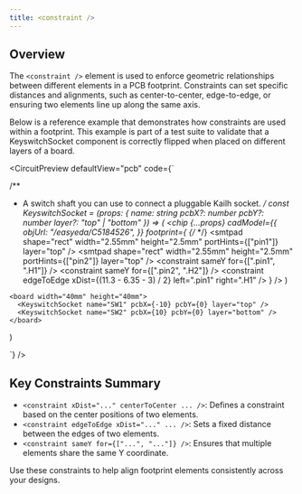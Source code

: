 ```yaml
---
title: <constraint />
---
```


## Overview

The `<constraint />` element is used to enforce geometric relationships between different elements in a PCB footprint. Constraints can set specific distances and alignments, such as center-to-center, edge-to-edge, or ensuring two elements line up along the same axis.

Below is a reference example that demonstrates how constraints are used within a footprint. This example is part of a test suite to validate that a KeyswitchSocket component is correctly flipped when placed on different layers of a board.


<CircuitPreview defaultView="pcb" code={`

  /**
   * A switch shaft you can use to connect a pluggable Kailh socket.
   */
  const KeyswitchSocket = (props: {
    name: string
    pcbX?: number
    pcbY?: number
    layer?: "top" | "bottom"
  }) => (
    <chip
      {...props}
      cadModel={{
        objUrl: "/easyeda/C5184526",
      }}
      footprint={
        <footprint>
          {/* <silkscreentext text={props.name} /> */}
          <smtpad
            shape="rect"
            width="2.55mm"
            height="2.5mm"
            portHints={["pin1"]}
            layer="top"
          />
          <smtpad
            shape="rect"
            width="2.55mm"
            height="2.5mm"
            portHints={["pin2"]}
            layer="top"
          />
          <hole name="H1" diameter="3mm" />
          <hole name="H2" diameter="3mm" />
          <constraint xDist="6.35mm" centerToCenter left=".H1" right=".H2" />
          <constraint yDist="2.54mm" centerToCenter top=".H1" bottom=".H2" />
          <constraint edgeToEdge xDist="11.3mm" left=".pin1" right=".pin2" />
          <constraint sameY for={[".pin1", ".H1"]} />
          <constraint sameY for={[".pin2", ".H2"]} />
          <constraint
            edgeToEdge
            xDist={(11.3 - 6.35 - 3) / 2}
            left=".pin1"
            right=".H1"
          />
        </footprint>
      }
    />
  )

    <board width="40mm" height="40mm">
      <KeyswitchSocket name="SW1" pcbX={-10} pcbY={0} layer="top" />
      <KeyswitchSocket name="SW2" pcbX={10} pcbY={0} layer="bottom" />
    </board>
  )


`} />

## Key Constraints Summary

- `<constraint xDist="..." centerToCenter ... />`: Defines a constraint based on the center positions of two elements.
- `<constraint edgeToEdge xDist="..." ... />`: Sets a fixed distance between the edges of two elements.
- `<constraint sameY for={["...", "..."]} />`: Ensures that multiple elements share the same Y coordinate.

Use these constraints to help align footprint elements consistently across your designs.
